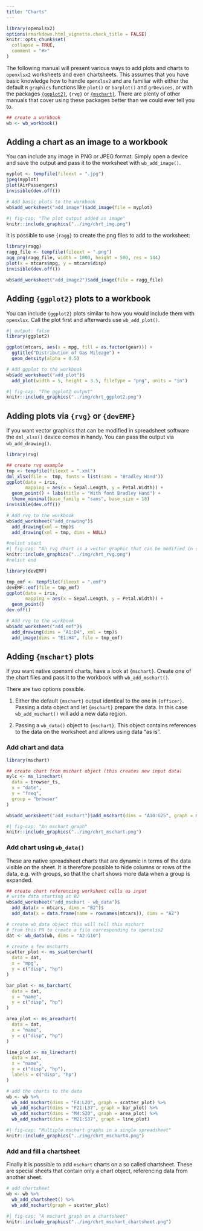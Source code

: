 ```yaml
---
title: "Charts"
---
```


```r
library(openxlsx2)
options(rmarkdown.html_vignette.check_title = FALSE)
knitr::opts_chunk$set(
  collapse = TRUE,
  comment = "#>"
)
```

The following manual will present various ways to add plots and charts to `openxlsx2` worksheets and even chartsheets. This assumes that you have basic knowledge how to handle `openxlsx2` and are familiar with either the default `R` `graphics` functions like `plot()` or `barplot()` and `grDevices`, or with the packages [`{ggplot2}`](https://ggplot2-book.org/), `{rvg}` or [`{mschart}`](https://ardata-fr.github.io/officeverse/charts-with-mschart.html). There are plenty of other manuals that cover using these packages better than we could ever tell you to.

```r
## create a workbook
wb <- wb_workbook()
```

## Adding a chart as an image to a workbook

You can include any image in PNG or JPEG format. Simply open a device and save the output and pass it to the worksheet with `wb_add_image()`.

```r
myplot <- tempfile(fileext = ".jpg")
jpeg(myplot)
plot(AirPassengers)
invisible(dev.off())

# Add basic plots to the workbook
wb$add_worksheet("add_image")$add_image(file = myplot)
```

```r
#| fig-cap: "The plot output added as image"
knitr::include_graphics("../img/chrt_img.png")
```

It is possible to use `{ragg}` to create the png files to add to the worksheet:

```r
library(ragg)
ragg_file <- tempfile(fileext = ".png")
agg_png(ragg_file, width = 1000, height = 500, res = 144)
plot(x = mtcars$mpg, y = mtcars$disp)
invisible(dev.off())

wb$add_worksheet("add_image2")$add_image(file = ragg_file)
```

## Adding `{ggplot2}` plots to a workbook

You can include `{ggplot2}` plots similar to how you would include them with `openxlsx`. Call the plot first and afterwards use `wb_add_plot()`.

```r
#| output: false
library(ggplot2)

ggplot(mtcars, aes(x = mpg, fill = as.factor(gear))) +
  ggtitle("Distribution of Gas Mileage") +
  geom_density(alpha = 0.5)

# Add ggplot to the workbook
wb$add_worksheet("add_plot")$
  add_plot(width = 5, height = 3.5, fileType = "png", units = "in")
```

```r
#| fig-cap: "The ggplot2 output"
knitr::include_graphics("../img/chrt_ggplot2.png")
```

## Adding plots via `{rvg}` or `{devEMF}`

If you want vector graphics that can be modified in spreadsheet software the `dml_xlsx()` device comes in handy. You can pass the output via `wb_add_drawing()`.

```r
library(rvg)

## create rvg example
tmp <- tempfile(fileext = ".xml")
dml_xlsx(file =  tmp, fonts = list(sans = "Bradley Hand"))
ggplot(data = iris,
       mapping = aes(x = Sepal.Length, y = Petal.Width)) +
  geom_point() + labs(title = "With font Bradley Hand") +
  theme_minimal(base_family = "sans", base_size = 18)
invisible(dev.off())

# Add rvg to the workbook
wb$add_worksheet("add_drawing")$
  add_drawing(xml = tmp)$
  add_drawing(xml = tmp, dims = NULL)
```


```r
#nolint start
#| fig-cap: "An rvg chart is a vector graphic that can be modified in spreadsheet software (this screenshot differs from the code above as the second chart below has been removed)"
knitr::include_graphics("../img/chrt_rvg.png")
#nolint end
```


```r
library(devEMF)

tmp_emf <- tempfile(fileext = ".emf")
devEMF::emf(file = tmp_emf)
ggplot(data = iris,
       mapping = aes(x = Sepal.Length, y = Petal.Width)) +
  geom_point()
dev.off()

# Add rvg to the workbook
wb$add_worksheet("add_emf")$
  add_drawing(dims = "A1:D4", xml = tmp)$
  add_image(dims = "E1:H4", file = tmp_emf)
```

## Adding `{mschart}` plots

If you want native openxml charts, have a look at `{mschart}`. Create one of the chart files and pass it to the workbook with `wb_add_mschart()`.

There are two options possible.

1.  Either the default `{mschart}` output identical to the one in `{officer}`. Passing a data object and let `{mschart}` prepare the data. In this case `wb_add_mschart()` will add a new data region.

2.  Passing a `wb_data()` object to `{mschart}`. This object contains references to the data on the worksheet and allows using data "as is".

### Add chart and data

```r
library(mschart)

## create chart from mschart object (this creates new input data)
mylc <- ms_linechart(
  data = browser_ts,
  x = "date",
  y = "freq",
  group = "browser"
)

wb$add_worksheet("add_mschart")$add_mschart(dims = "A10:G25", graph = mylc)
```

```r
#| fig-cap: "An mschart graph"
knitr::include_graphics("../img/chrt_mschart.png")
```

### Add chart using `wb_data()`

These are native spreadsheet charts that are dynamic in terms of the data visible on the sheet. It is therefore possible to hide columns or rows of the data, e.g. with groups, so that the chart shows more data when a group is expanded.

```r
## create chart referencing worksheet cells as input
# write data starting at B2
wb$add_worksheet("add_mschart - wb_data")$
  add_data(x = mtcars, dims = "B2")$
  add_data(x = data.frame(name = rownames(mtcars)), dims = "A2")

# create wb_data object this will tell this mschart
# from this PR to create a file corresponding to openxlsx2
dat <- wb_data(wb, dims = "A2:G10")

# create a few mscharts
scatter_plot <- ms_scatterchart(
  data = dat,
  x = "mpg",
  y = c("disp", "hp")
)

bar_plot <- ms_barchart(
  data = dat,
  x = "name",
  y = c("disp", "hp")
)

area_plot <- ms_areachart(
  data = dat,
  x = "name",
  y = c("disp", "hp")
)

line_plot <- ms_linechart(
  data = dat,
  x = "name",
  y = c("disp", "hp"),
  labels = c("disp", "hp")
)

# add the charts to the data
wb <- wb %>%
  wb_add_mschart(dims = "F4:L20", graph = scatter_plot) %>%
  wb_add_mschart(dims = "F21:L37", graph = bar_plot) %>%
  wb_add_mschart(dims = "M4:S20", graph = area_plot) %>%
  wb_add_mschart(dims = "M21:S37", graph = line_plot)
```

```r
#| fig-cap: "Multiple mschart graphs in a single spreadsheet"
knitr::include_graphics("../img/chrt_mschart4.png")
```

### Add and fill a chartsheet

Finally it is possible to add `mschart` charts on a so called chartsheet. These are special sheets that contain only a chart object, referencing data from another sheet.

```r
# add chartsheet
wb <- wb %>%
  wb_add_chartsheet() %>%
  wb_add_mschart(graph = scatter_plot)
```

```r
#| fig-cap: "A mschart graph on a chartsheet"
knitr::include_graphics("../img/chrt_mschart_chartsheet.png")
```
